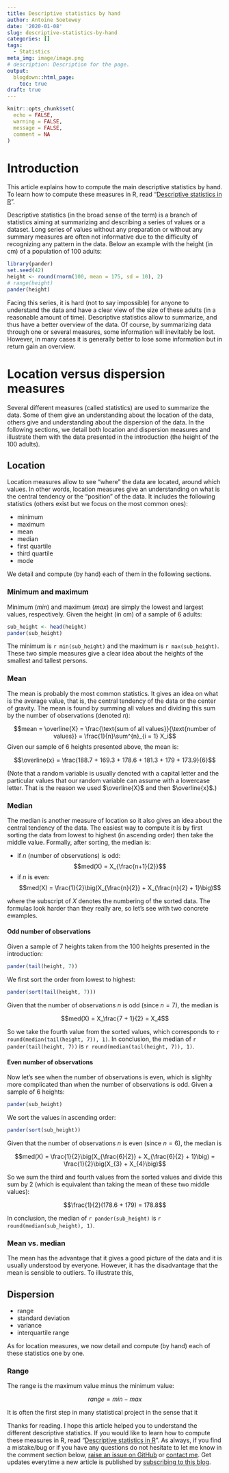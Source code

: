 ```yaml
---
title: Descriptive statistics by hand
author: Antoine Soetewey
date: '2020-01-08'
slug: descriptive-statistics-by-hand
categories: []
tags:
  - Statistics
meta_img: image/image.png
# description: Description for the page.
output:
  blogdown::html_page:
    toc: true
draft: true
---
```


```r
knitr::opts_chunk$set(
  echo = FALSE,
  warning = FALSE,
  message = FALSE,
  comment = NA
)
```

# Introduction

This article explains how to compute the main descriptive statistics by hand. To learn how to compute these measures in R, read "[Descriptive statistics in R](/blog/descriptive-statistics-in-r/)".

Descriptive statistics (in the broad sense of the term) is a branch of statistics aiming at summarizing and describing a series of values or a dataset. Long series of values without any preparation or without any summary measures are often not informative due to the difficulty of recognizing any pattern in the data. Below an example with the height (in cm) of a population of 100 adults:

```r
library(pander)
set.seed(42)
height <- round(rnorm(100, mean = 175, sd = 10), 2)
# range(height)
pander(height)
```

Facing this series, it is hard (not to say impossible) for anyone to understand the data and have a clear view of the size of these adults (in a reasonable amount of time). Descriptive statistics allow to summarize, and thus have a better overview of the data. Of course, by summarizing data through one or several measures, some information will inevitably be lost. However, in many cases it is generally better to lose some information but in return gain an overview.

# Location versus dispersion measures

Several different measures (called statistics) are used to summarize the data. Some of them give an understanding about the location of the data, others give and understanding about the dispersion of the data. In the following sections, we detail both location and dispersion measures and illustrate them with the data presented in the introduction (the height of the 100 adults).

## Location

Location measures allow to see "where" the data are located, around which values. In other words, location measures give an understanding on what is the central tendency or the "position" of the data. It includes the following statistics (others exist but we focus on the most common ones):

* minimum
* maximum
* mean
* median
* first quartile
* third quartile
* mode

We detail and compute (by hand) each of them in the following sections.

### Minimum and maximum

Minimum ($min$) and maximum ($max$) are simply the lowest and largest values, respectively. Given the height (in cm) of a sample of 6 adults:

```r
sub_height <- head(height)
pander(sub_height)
```

The minimum is `r min(sub_height)` and the maximum is `r max(sub_height)`. These two simple measures give a clear idea about the heights of the smallest and tallest persons.

### Mean

The mean is probably the most common statistics. It gives an idea on what is the average value, that is, the central tendency of the data or the center of gravity. The mean is found by summing all values and dividing this sum by the number of observations (denoted $n$):

$$mean = \overline{X} = \frac{\text{sum of all values}}{\text{number of values}} = \frac{1}{n}\sum^{n}_{i = 1} X_i$$
Given our sample of 6 heights presented above, the mean is:

$$\overline{x} = \frac{188.7 + 169.3 + 178.6 + 181.3 + 179 + 173.9}{6}$$

(Note that a random variable is usually denoted with a capital letter and the particular values that our random variable can assume with a lowercase letter. That is the reason we used $\overline{X}$ and then $\overline{x}$.)

### Median

The median is another measure of location so it also gives an idea about the central tendency of the data. The easiest way to compute it is by first sorting the data from lowest to highest (in ascending order) then take the middle value. Formally, after sorting, the median is:

* if $n$ (number of observations) is odd: $$med(X) = X_{\frac{n+1}{2}}$$
* if $n$ is even: $$med(X) = \frac{1}{2}\big(X_{\frac{n}{2}} + X_{\frac{n}{2} + 1}\big)$$

where the subscript of $X$ denotes the numbering of the sorted data. The formulas look harder than they really are, so let's see with two concrete ewamples.

#### Odd number of observations

Given a sample of 7 heights taken from the 100 heights presented in the introduction:

```r
pander(tail(height, 7))
```

We first sort the order from lowest to highest:

```r
pander(sort(tail(height, 7)))
```

Given that the number of observations $n$ is odd (since $n = 7$), the median is

$$med(X) = X_\frac{7 + 1}{2} = X_4$$

So we take the fourth value from the sorted values, which corresponds to `r round(median(tail(height, 7)), 1)`. In conclusion, the median of `r pander(tail(height, 7))` is `r round(median(tail(height, 7)), 1)`.

#### Even number of observations

Now let's see when the number of observations is even, which is slighlty more complicated than when the number of observations is odd. Given a sample of 6 heights:

```r
pander(sub_height)
```

We sort the values in ascending order:

```r
pander(sort(sub_height))
```

Given that the number of observations $n$ is even (since $n = 6$), the median is

$$med(X) = \frac{1}{2}\big(X_{\frac{6}{2}} + X_{\frac{6}{2} + 1}\big) = \frac{1}{2}\big(X_{3} + X_{4}\big)$$

So we sum the third and fourth values from the sorted values and divide this sum by 2 (which is equivalent than taking the mean of these two middle values):

$$\frac{1}{2}(178.6 + 179) = 178.8$$

In conclusion, the median of `r pander(sub_height)` is `r round(median(sub_height), 1)`.

### Mean vs. median

The mean has the advantage that it gives a good picture of the data and it is usually understood by everyone. However, it has the disadvantage that the mean is sensible to outliers. To illustrate this, 

## Dispersion

* range
* standard deviation
* variance
* interquartile range

As for location measures, we now detail and compute (by hand) each of these statistics one by one.

### Range

The range is the maximum value minus the minimum value:

$$range = min - max$$


It is often the first step in many statistical project in the sense that it 

Thanks for reading. I hope this article helped you to understand the different descriptive statistics. If you would like to learn how to compute these measures in R, read "[Descriptive statistics in R](/blog/descriptive-statistics-in-r/)". As always, if you find a mistake/bug or if you have any questions do not hesitate to let me know in the comment section below, <a href="https://github.com/AntoineSoetewey/statsandr/issues" target="_blank" rel="noopener">raise an issue on GitHub</a> or [contact me](/contact/). Get updates everytime a new article is published by [subscribing to this blog](/subscribe/).
